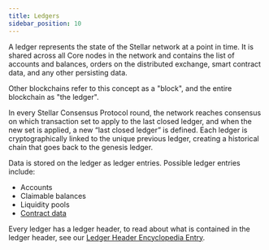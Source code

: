 ```yaml
---
title: Ledgers
sidebar_position: 10
---
```


A ledger represents the state of the Stellar network at a point in time. It is shared across all Core nodes in the network and contains the list of accounts and balances, orders on the distributed exchange, smart contract data, and any other persisting data.

Other blockchains refer to this concept as a "block", and the entire blockchain as "the ledger".

In every Stellar Consensus Protocol round, the network reaches consensus on which transaction set to apply to the last closed ledger, and when the new set is applied, a new “last closed ledger” is defined. Each ledger is cryptographically linked to the unique previous ledger, creating a historical chain that goes back to the genesis ledger.

Data is stored on the ledger as ledger entries. Possible ledger entries include:

- Accounts
- Claimable balances
- Liquidity pools
- [Contract data](../../smart-contract-internals/persisting-data.mdx#ledger-entries)

Every ledger has a ledger header, to read about what is contained in the ledger header, see our [Ledger Header Encyclopedia Entry](../../encyclopedia/ledger-headers.mdx).
